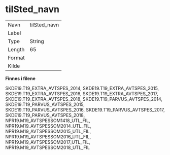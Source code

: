 
# tilSted_navn {-}

| | |
|----|----|
| Navn     | tilSted_navn |
| Label    |  |
| Type     | String |
| Length   | 65    |
| Format   |  |
| Kilde    |   |

**Finnes i filene**

SKDE19.T19_EXTRA_AVTSPES_2014, SKDE19.T19_EXTRA_AVTSPES_2015, SKDE19.T19_EXTRA_AVTSPES_2016, SKDE19.T19_EXTRA_AVTSPES_2017, SKDE19.T19_EXTRA_AVTSPES_2018, SKDE19.T19_PARVUS_AVTSPES_2014, SKDE19.T19_PARVUS_AVTSPES_2015, SKDE19.T19_PARVUS_AVTSPES_2016, SKDE19.T19_PARVUS_AVTSPES_2017, SKDE19.T19_PARVUS_AVTSPES_2018, NPR19.M19_AVTSPESSOM1418_UTL_FIL, NPR19.M19_AVTSPESSOM2014_UTL_FIL, NPR19.M19_AVTSPESSOM2015_UTL_FIL, NPR19.M19_AVTSPESSOM2016_UTL_FIL, NPR19.M19_AVTSPESSOM2017_UTL_FIL, NPR19.M19_AVTSPESSOM2018_UTL_FIL

